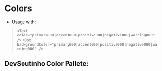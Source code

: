 
<Meta title="Foundation/Colors" />

# Colors

- Usage with:
> `<Text color="primary000|accent000|positive000|negative000|warning000" />`
> `<Box backgroundColor="primary000|accent000|positive000|negative000|warning000" />`

## DevSoutinho Color Pallete:
<ExampleDevSoutinhoPallete />
